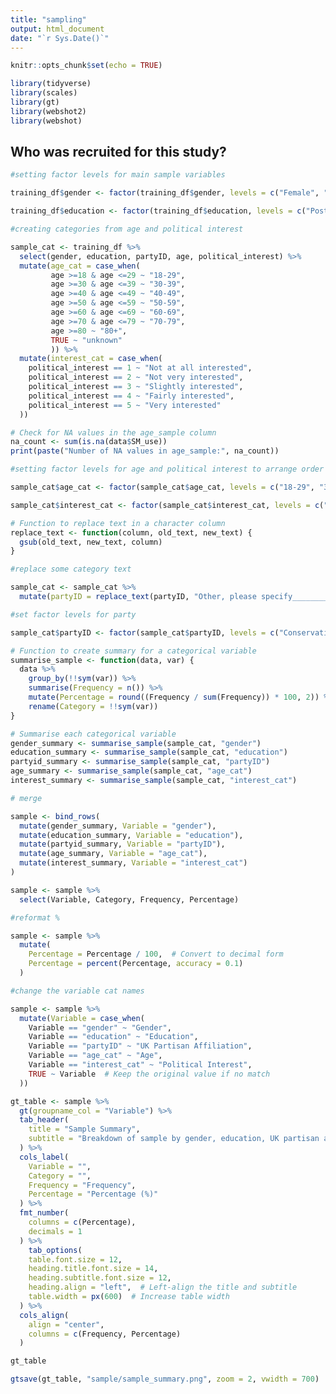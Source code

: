 ---
title: "sampling"
output: html_document
date: "`r Sys.Date()`"
---

```{r setup, include=FALSE}
knitr::opts_chunk$set(echo = TRUE)
```

```{r}

library(tidyverse)
library(scales)
library(gt)
library(webshot2)
library(webshot)

```

## Who was recruited for this study?

```{r include=FALSE}

#setting factor levels for main sample variables

training_df$gender <- factor(training_df$gender, levels = c("Female", "Male", "Non-binary / third gender", "Prefer not to say"))

training_df$education <- factor(training_df$education, levels = c("Postgraduate (e.g. M.Sc, Ph.D)", "Undergraduate University (e.g. BA, B.Sc, B.Ed)", "A-level, or equivalent", "GCSE level, or equivalent", "No formal qualifications", "Other, please specify"))

#creating categories from age and political interest

sample_cat <- training_df %>%
  select(gender, education, partyID, age, political_interest) %>%
  mutate(age_cat = case_when(
         age >=18 & age <=29 ~ "18-29",
         age >=30 & age <=39 ~ "30-39",
         age >=40 & age <=49 ~ "40-49",
         age >=50 & age <=59 ~ "50-59",
         age >=60 & age <=69 ~ "60-69",
         age >=70 & age <=79 ~ "70-79",
         age >=80 ~ "80+",
         TRUE ~ "unknown"
         )) %>%
  mutate(interest_cat = case_when(
    political_interest == 1 ~ "Not at all interested",
    political_interest == 2 ~ "Not very interested",
    political_interest == 3 ~ "Slightly interested",
    political_interest == 4 ~ "Fairly interested",
    political_interest == 5 ~ "Very interested"
  ))

# Check for NA values in the age_sample column
na_count <- sum(is.na(data$SM_use))
print(paste("Number of NA values in age_sample:", na_count))

#setting factor levels for age and political interest to arrange order

sample_cat$age_cat <- factor(sample_cat$age_cat, levels = c("18-29", "30-39", "40-49", "50-59", "60-69", "70-79", "80+"))

sample_cat$interest_cat <- factor(sample_cat$interest_cat, levels = c("Not at all interested", "Not very interested", "Slightly interested", "Fairly interested", "Very interested"))

# Function to replace text in a character column
replace_text <- function(column, old_text, new_text) {
  gsub(old_text, new_text, column)
}

#replace some category text

sample_cat <- sample_cat %>%
  mutate(partyID = replace_text(partyID, "Other, please specify___________", "Other"))

#set factor levels for party

sample_cat$partyID <- factor(sample_cat$partyID, levels = c("Conservative", "Labour", "Liberal Democrat", "Green Party", "Reform UK", "Scottish National Party (SNP)", "Alliance Party", "Democratic Unionist Party", "Sinn Féin", "Plaid Cymru", "United Kingdom Independence Party (UKIP)", "Other", "I do not identify with any political party"))

```

```{r echo=FALSE}

# Function to create summary for a categorical variable
summarise_sample <- function(data, var) {
  data %>%
    group_by(!!sym(var)) %>%
    summarise(Frequency = n()) %>%
    mutate(Percentage = round((Frequency / sum(Frequency)) * 100, 2)) %>%
    rename(Category = !!sym(var))
}

# Summarise each categorical variable
gender_summary <- summarise_sample(sample_cat, "gender")
education_summary <- summarise_sample(sample_cat, "education")
partyid_summary <- summarise_sample(sample_cat, "partyID")
age_summary <- summarise_sample(sample_cat, "age_cat")
interest_summary <- summarise_sample(sample_cat, "interest_cat")

# merge

sample <- bind_rows(
  mutate(gender_summary, Variable = "gender"),
  mutate(education_summary, Variable = "education"),
  mutate(partyid_summary, Variable = "partyID"),
  mutate(age_summary, Variable = "age_cat"),
  mutate(interest_summary, Variable = "interest_cat")
)

sample <- sample %>%
  select(Variable, Category, Frequency, Percentage)

#reformat %

sample <- sample %>%
  mutate(
    Percentage = Percentage / 100,  # Convert to decimal form
    Percentage = percent(Percentage, accuracy = 0.1)
  )

```

```{r}

#change the variable cat names

sample <- sample %>%
  mutate(Variable = case_when(
    Variable == "gender" ~ "Gender",
    Variable == "education" ~ "Education",
    Variable == "partyID" ~ "UK Partisan Affiliation",
    Variable == "age_cat" ~ "Age",
    Variable == "interest_cat" ~ "Political Interest",
    TRUE ~ Variable  # Keep the original value if no match
  ))

gt_table <- sample %>%
  gt(groupname_col = "Variable") %>%
  tab_header(
    title = "Sample Summary",
    subtitle = "Breakdown of sample by gender, education, UK partisan affiliation, age, and political\n interest"
  ) %>%
  cols_label(
    Variable = "",
    Category = "",
    Frequency = "Frequency",
    Percentage = "Percentage (%)"
  ) %>%
  fmt_number(
    columns = c(Percentage),
    decimals = 1
  ) %>%
    tab_options(
    table.font.size = 12,
    heading.title.font.size = 14,
    heading.subtitle.font.size = 12,
    heading.align = "left",  # Left-align the title and subtitle
    table.width = px(600)  # Increase table width
  ) %>%
  cols_align(
    align = "center",
    columns = c(Frequency, Percentage)
  )

gt_table

gtsave(gt_table, "sample/sample_summary.png", zoom = 2, vwidth = 700)

```


